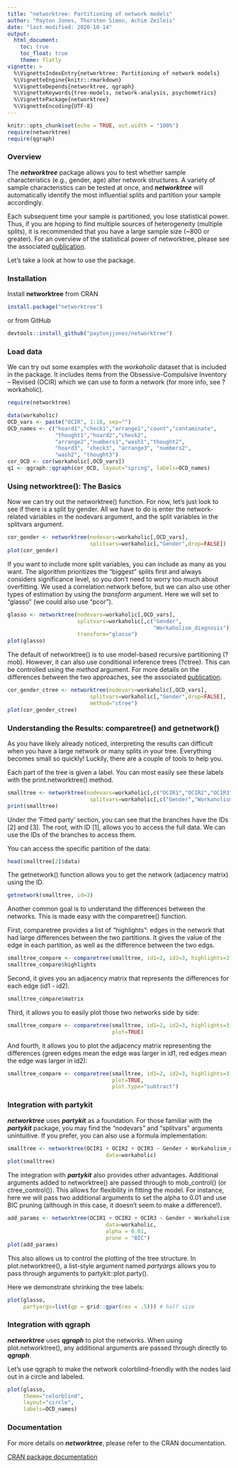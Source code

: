```yaml
---
title: "networktree: Partitioning of network models"
author: "Payton Jones, Thorsten Simon, Achim Zeileis"
date: "last modified: 2020-10-14"
output:
  html_document:
    toc: true
    toc_float: true
    theme: flatly
vignette: >
  %\VignetteIndexEntry{networktree: Partitioning of network models}
  %\VignetteEngine{knitr::rmarkdown}
  %\VignetteDepends{networktree, qgraph}
  %\VignetteKeywords{tree-models, network-analysis, psychometrics}
  %\VignettePackage{networktree}
  %\VignetteEncoding{UTF-8}
---
```


```r
knitr::opts_chunk$set(echo = TRUE, out.width = "100%")
require(networktree)
require(qgraph)
```

### Overview

The ***networktree*** package allows you to test whether sample characteristics (e.g., gender, age) alter network structures. A variety of sample characteristics can be tested at once, and ***networktree*** will automatically identify the most influential splits and partition your sample accordingly.  

Each subsequent time your sample is partitioned, you lose statistical power. Thus, if you are hoping to find multiple sources of heterogeneity (multiple splits), it is recommended that you have a large sample size (~800 or greater). For an overview of the statistical power of networktree, please see the associated [publication](https://osf.io/ha4cw).

Let's take a look at how to use the package. 

### Installation

Install **networktree** from CRAN

```r
install.package("networktree")
```

or from GitHub

```r
devtools::install_github("paytonjjones/networktree")
```

### Load data

We can try out some examples with the *workaholic* dataset that is included in the package. It includes items from the Obsessive-Compulsive Inventory – Revised (OCIR) which we can use to form a network (for more info, see ?workaholic).

```r
require(networktree)

data(workaholic)
OCD_vars <- paste("OCIR", 1:18, sep="")
OCD_names <- c("hoard1","check1","arrange1","count","contaminate",
               "thought1","hoard2","check2",
               "arrange2","numbers1","wash1","thought2",
               "hoard3", "check3", "arrange3", "numbers2",
               "wash2", "thought3")
cor_OCD <- cor(workaholic[,OCD_vars])
q1 <- qgraph::qgraph(cor_OCD, layout="spring", labels=OCD_names)
```

### Using networktree(): The Basics

Now we can try out the networktree() function. For now, let’s just look to see if there is a split by gender. All we have to do is enter the network-related variables in the nodevars argument, and the split variables in the splitvars argument.

```r
cor_gender <- networktree(nodevars=workaholic[,OCD_vars],
                          splitvars=workaholic[,"Gender",drop=FALSE])
plot(cor_gender)
```

If you want to include more split variables, you can include as many as you want. The algorithm prioritizes the “biggest” splits first and always considers significance level, so you don’t need to worry too much about overfitting. We used a correlation network before, but we can also use other types of estimation by using the *transform* argument. Here we will set to "glasso" (we could also use "pcor").

```r
glasso <- networktree(nodevars=workaholic[,OCD_vars],
                      splitvars=workaholic[,c("Gender",
                                              "Workaholism_diagnosis")],
                      transform="glasso")
plot(glasso)
```

The default of networktree() is to use model-based recursive partitioning (?mob). However, it can also use conditional inference trees (?ctree). This can be controlled using the *method* argument. For more details on the differences between the two approaches, see the associated [publication](https://rdcu.be/b9Kyw). 

```r
cor_gender_ctree <- networktree(nodevars=workaholic[,OCD_vars],
                          splitvars=workaholic[,"Gender",drop=FALSE],
                          method="ctree")
plot(cor_gender_ctree)
```

### Understanding the Results: comparetree() and getnetwork()

As you have likely already noticed, interpreting the results can difficult when you have a large network or many splits in your tree. Everything becomes small so quickly! Luckily, there are a couple of tools to help you.

Each part of the tree is given a label. You can most easily see these labels with the print.networktree() method.

```r
smalltree <- networktree(nodevars=workaholic[,c("OCIR1","OCIR2","OCIR3")],
                          splitvars=workaholic[,c("Gender","Workaholism_diagnosis")])
print(smalltree)
```

Under the 'Fitted party' section, you can see that the branches have the IDs [2] and [3]. The root, with ID [1], allows you to access the full data. We can use the IDs of the branches to access them.

You can access the specific partition of the data:

```r
head(smalltree[2]$data)
```

The getnetwork() function allows you to get the network (adjacency matrix) using the ID.

```r
getnetwork(smalltree, id=3)
```

Another common goal is to understand the differences between the networks. This is made easy with the comparetree() function. 

First, comparetree provides a list of "highlights": edges in the network that had large differences between the two partitions. It gives the value of the edge in each partition, as well as the difference between the two edgs.

```r
smalltree_compare <- comparetree(smalltree, id1=2, id2=3, highlights=3)
smalltree_compare$highlights
```

Second, it gives you an adjacency matrix that represents the differences for each edge (id1 - id2).

```r
smalltree_compare$matrix
```

Third, it allows you to easily plot those two networks side by side:

```r
smalltree_compare <- comparetree(smalltree, id1=2, id2=3, highlights=3,
                                 plot=TRUE)
```

And fourth, it allows you to plot the adjacency matrix representing the differences (green edges mean the edge was larger in id1, red edges mean the edge was larger in id2):

```r
smalltree_compare <- comparetree(smalltree, id1=2, id2=3, highlights=3,
                                 plot=TRUE,
                                 plot.type="subtract")
```

### Integration with partykit

***networktree*** uses ***partykit*** as a foundation. For those familiar with the ***partykit*** package, you may find the "nodevars" and "splitvars" arguments unintuitive. If you prefer, you can also use a formula implementation:

```r
smalltree <- networktree(OCIR1 + OCIR2 + OCIR3 ~ Gender + Workaholism_diagnosis,
                               data=workaholic)
plot(smalltree)
```

The integration with ***partykit*** also provides other advantages. Additional arguments added to networktree() are passed through to mob_control() (or ctree_control()). This allows for flexibility in fitting the model. For instance, here we will pass two additional arguments to set the alpha to 0.01 and use BIC pruning (although in this case, it doesn't seem to make a difference!).

```r
add_params <- networktree(OCIR1 + OCIR2 + OCIR3 ~ Gender + Workaholism_diagnosis,
                               data=workaholic,
                               alpha = 0.01,
                               prune = "BIC")
plot(add_params)
```

This also allows us to control the plotting of the tree structure. In plot.networktree(), a list-style argument named *partyargs* allows you to pass through arguments to partykit::plot.party(). 

Here we demonstrate shrinking the tree labels:

```r
plot(glasso,
     partyargs=list(gp = grid::gpar(cex = .5))) # half size
```

### Integration with qgraph

***networktree*** uses ***qgraph*** to plot the networks. When using plot.networktree(), any additional arguments are passed through directly to ***qgraph***. 

Let's use qgraph to make the network colorblind-friendly with the nodes laid out in a circle and labeled.  

```r
plot(glasso,
     theme="colorblind",
     layout="circle",
     labels=OCD_names) 
```

### Documentation

For more details on ***networktree***, please refer to the CRAN documentation. 

[CRAN package documentation](https://cran.r-project.org/web/packages/networktree/index.html)
